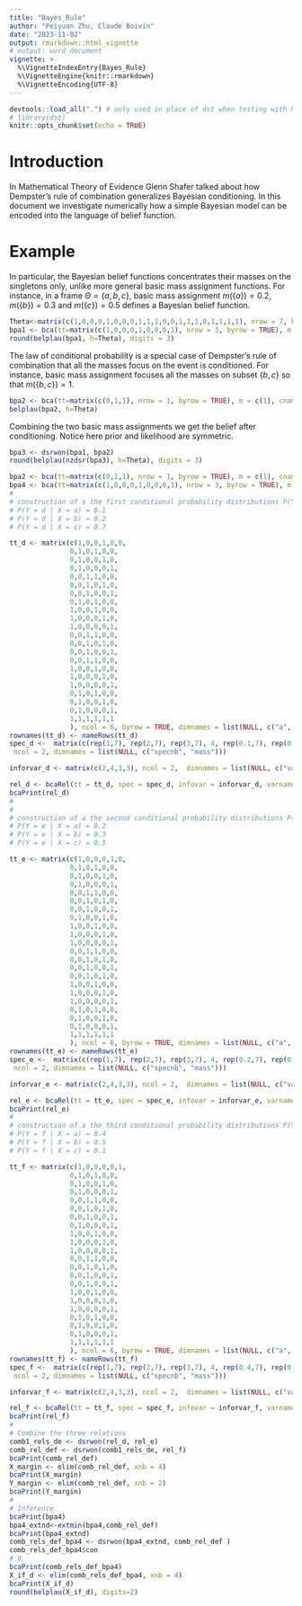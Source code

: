 ```yaml
---
title: "Bayes_Rule"
author: "Peiyuan Zhu, Claude Boivin"
date: "2023-11-02"
output: rmarkdown::html_vignette
# output: word_document
vignette: >
  %\VignetteIndexEntry{Bayes_Rule}
  %\VignetteEngine{knitr::rmarkdown}
  %\VignetteEncoding{UTF-8}
---
```


```r
devtools::load_all(".") # only used in place of dst when testing with R-devel
# library(dst) 
knitr::opts_chunk$set(echo = TRUE)
```

# Introduction

In Mathematical Theory of Evidence Glenn Shafer talked about how Dempster's rule of combination generalizes Bayesian conditioning. In this document we investigate numerically how a simple Bayesian model can be encoded into the language of belief function. 

# Example

In particular, the Bayesian belief functions concentrates their masses on the singletons only, unlike more general basic mass assignment functions. For instance, in a frame $\Theta=\{a,b,c\}$, basic mass assignment $m(\{a\})=0.2$, $m(\{b\})=0.3$ and $m(\{c\})=0.5$ defines a Bayesian belief function. 

```r
Theta<-matrix(c(1,0,0,0,1,0,0,0,1,1,1,0,0,1,1,1,0,1,1,1,1), nrow = 7, byrow = TRUE)
bpa1 <- bca(tt=matrix(c(1,0,0,0,1,0,0,0,1), nrow = 3, byrow = TRUE), m = c(0.2, 0.3, 0.5), cnames = c("a", "b", "c"), idvar = 1)
round(belplau(bpa1, h=Theta), digits = 3)
```
The law of conditional probability is a special case of Dempster's rule of combination that all the masses focus on the event is conditioned. For instance, basic mass assignment focuses all the masses on subset $\{b,c\}$ so that $m(\{b,c\})=1$. 

```r
bpa2 <- bca(tt=matrix(c(0,1,1), nrow = 1, byrow = TRUE), m = c(1), cnames = c("a", "b", "c"), idvar = 2)
belplau(bpa2, h=Theta)
```
Combining the two basic mass assignments we get the belief after conditioning. Notice here prior and likelihood are symmetric.

```r
bpa3 <- dsrwon(bpa1, bpa2)
round(belplau(nzdsr(bpa3), h=Theta), digits = 3)
```

```r
bpa2 <- bca(tt=matrix(c(0,1,1), nrow = 1, byrow = TRUE), m = c(1), cnames = c("a", "b", "c"), idvar = 2, varnames = "X")
bpa4 <- bca(tt=matrix(c(1,0,0,0,1,0,0,0,1), nrow = 3, byrow = TRUE), m = c(1, 0, 0), cnames = c("d", "e", "f"), idvar = 4, varnames = "Y")
# 
# construction of a the first conditional probability distributions P(Y =d | X )
# P(Y = d | X = a) = 0.1
# P(Y = d | X = b) = 0.2
# P(Y = d | X = c) = 0.7

tt_d <- matrix(c(1,0,0,1,0,0,
               0,1,0,1,0,0,
               0,1,0,0,1,0,
               0,1,0,0,0,1,
               0,0,1,1,0,0,
               0,0,1,0,1,0,
               0,0,1,0,0,1,
               0,1,0,1,0,0,
               1,0,0,1,0,0,
               1,0,0,0,1,0,
               1,0,0,0,0,1,
               0,0,1,1,0,0,
               0,0,1,0,1,0,
               0,0,1,0,0,1,
               0,0,1,1,0,0,
               1,0,0,1,0,0,
               1,0,0,0,1,0,
               1,0,0,0,0,1,
               0,1,0,1,0,0,
               0,1,0,0,1,0,
               0,1,0,0,0,1,
               1,1,1,1,1,1
               ), ncol = 6, byrow = TRUE, dimnames = list(NULL, c("a", "b", "c", "d", "e", "f")))
rownames(tt_d) <- nameRows(tt_d)
spec_d <-  matrix(c(rep(1,7), rep(2,7), rep(3,7), 4, rep(0.1,7), rep(0.2,7), rep(0.7,7),0),
 ncol = 2, dimnames = list(NULL, c("specnb", "mass")))

inforvar_d <- matrix(c(2,4,3,3), ncol = 2,  dimnames = list(NULL, c("varnb", "size")) )

rel_d <- bcaRel(tt = tt_d, spec = spec_d, infovar = inforvar_d, varnames = c("X", "Y"), relnb = 1)
bcaPrint(rel_d)
#
# 
# construction of a the second conditional probability distributions P(Y =e | X )
# P(Y = e | X = a) = 0.2
# P(Y = e | X = b) = 0.3
# P(Y = e | X = c) = 0.5

tt_e <- matrix(c(1,0,0,0,1,0,
               0,1,0,1,0,0,
               0,1,0,0,1,0,
               0,1,0,0,0,1,
               0,0,1,1,0,0,
               0,0,1,0,1,0,
               0,0,1,0,0,1,
               0,1,0,0,1,0,
               1,0,0,1,0,0,
               1,0,0,0,1,0,
               1,0,0,0,0,1,
               0,0,1,1,0,0,
               0,0,1,0,1,0,
               0,0,1,0,0,1,
               0,0,1,0,1,0,
               1,0,0,1,0,0,
               1,0,0,0,1,0,
               1,0,0,0,0,1,
               0,1,0,1,0,0,
               0,1,0,0,1,0,
               0,1,0,0,0,1,
               1,1,1,1,1,1
               ), ncol = 6, byrow = TRUE, dimnames = list(NULL, c("a", "b", "c", "d", "e", "f")))
rownames(tt_e) <- nameRows(tt_e)
spec_e <-  matrix(c(rep(1,7), rep(2,7), rep(3,7), 4, rep(0.2,7), rep(0.3,7), rep(0.5,7),0),
 ncol = 2, dimnames = list(NULL, c("specnb", "mass")))

inforvar_e <- matrix(c(2,4,3,3), ncol = 2,  dimnames = list(NULL, c("varnb", "size")) )

rel_e <- bcaRel(tt = tt_e, spec = spec_e, infovar = inforvar_e, varnames = c("X", "Y"), relnb = 2)
bcaPrint(rel_e)
#
# construction of a the third conditional probability distributions P(Y =f | X )
# P(Y = f | X = a) = 0.4
# P(Y = f | X = b) = 0.5
# P(Y = f | X = c) = 0.1

tt_f <- matrix(c(1,0,0,0,0,1,
               0,1,0,1,0,0,
               0,1,0,0,1,0,
               0,1,0,0,0,1,
               0,0,1,1,0,0,
               0,0,1,0,1,0,
               0,0,1,0,0,1,
               0,1,0,0,0,1,
               1,0,0,1,0,0,
               1,0,0,0,1,0,
               1,0,0,0,0,1,
               0,0,1,1,0,0,
               0,0,1,0,1,0,
               0,0,1,0,0,1,
               0,0,1,0,0,1,
               1,0,0,1,0,0,
               1,0,0,0,1,0,
               1,0,0,0,0,1,
               0,1,0,1,0,0,
               0,1,0,0,1,0,
               0,1,0,0,0,1,
               1,1,1,1,1,1
               ), ncol = 6, byrow = TRUE, dimnames = list(NULL, c("a", "b", "c", "d", "e", "f")))
rownames(tt_f) <- nameRows(tt_f)
spec_f <-  matrix(c(rep(1,7), rep(2,7), rep(3,7), 4, rep(0.4,7), rep(0.5,7), rep(0.1,7),0),
 ncol = 2, dimnames = list(NULL, c("specnb", "mass")))

inforvar_f <- matrix(c(2,4,3,3), ncol = 2,  dimnames = list(NULL, c("varnb", "size")) )

rel_f <- bcaRel(tt = tt_f, spec = spec_f, infovar = inforvar_f, varnames = c("X", "Y"), relnb = 2)
bcaPrint(rel_f)
#
# Combine the three relations
comb1_rels_de <- dsrwon(rel_d, rel_e)
comb_rel_def <- dsrwon(comb1_rels_de, rel_f)
bcaPrint(comb_rel_def)
X_margin <- elim(comb_rel_def, xnb = 4)
bcaPrint(X_margin)
Y_margin <- elim(comb_rel_def, xnb = 2)
bcaPrint(Y_margin)
#
# Inference
bcaPrint(bpa4)
bpa4_extnd<-extmin(bpa4,comb_rel_def)
bcaPrint(bpa4_extnd)
comb_rels_def_bpa4 <- dsrwon(bpa4_extnd, comb_rel_def )
comb_rels_def_bpa4$con
# 0
bcaPrint(comb_rels_def_bpa4)
X_if_d <- elim(comb_rels_def_bpa4, xnb = 4)
bcaPrint(X_if_d)
round(belplau(X_if_d), digits=2)

```










